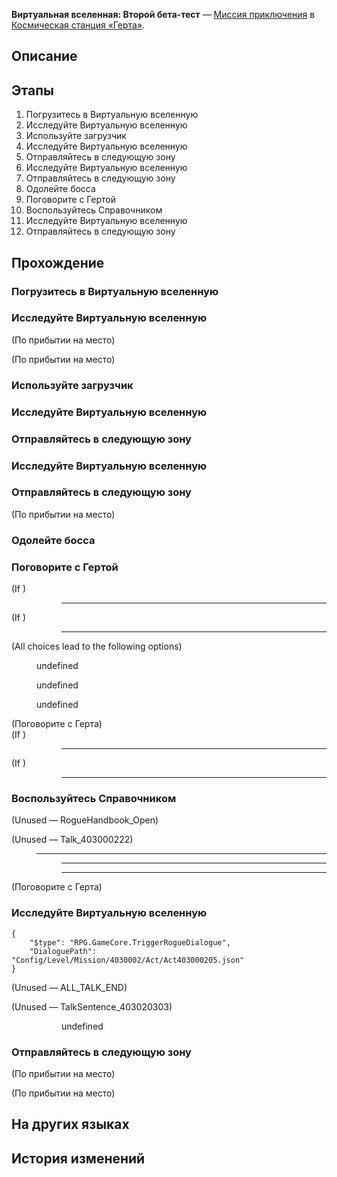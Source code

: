 {{Дополнить|Диалоги.}}
{{Миссия Инфобокс
|id              = 4030002
|Название        = 
|Изображение     = Миссия Освоения Виртуальная вселенная Второй бета-тест.png
|Тип             = Миссия приключения
|События         = 
|Глава           = 
|Условия         = Завершена [[Миссия Освоения]] ''[[Виртуальная вселенная: Первичный тест]]''
|Персонажи       = Аха; Виртуальная вселенная; Герта; Первопроходец
|СтартЛокация    = Офис Герты
|Мир             = Космическая станция «Герта»
|Локации         = Офис Герты
|Предыдущая      = 
|Следующая       = 
|Награды         = Опыт Освоения*1 000; Звёздный нефрит*50; Журнал приключений*3; Конденсированный эфир*3; Кредиты*15 000
}}
'''Виртуальная вселенная: Второй бета-тест''' — [[Миссия приключения]] в [[Космическая станция «Герта»]].

==Описание==
{{Описание|<!--официальное описание из Перекрёстка судеб-->}}

==Этапы==
# Погрузитесь в Виртуальную вселенную
# Исследуйте Виртуальную вселенную
# Используйте загрузчик
# Исследуйте Виртуальную вселенную
# Отправляйтесь в следующую зону
# Исследуйте Виртуальную вселенную
# Отправляйтесь в следующую зону
# Одолейте босса
# Поговорите с Гертой
# Воспользуйтесь Справочником
# Исследуйте Виртуальную вселенную
# Отправляйтесь в следующую зону

==Прохождение==
{{Дополнить}}


===Погрузитесь в Виртуальную вселенную===
{{Описание миссии|локация=Офис Герты|Герта просит вас погрузиться в Виртуальную вселенную, созданную Обществом гениев, и притвориться Эоном Освоения. Ваша задача - попытаться узнать секрет Эонов и Путей у виртуальных Эонов.}}
{{Диалог Начало}}
{{Диалог Конец}}

===Исследуйте Виртуальную вселенную===
{{Диалог Начало}}
<!--Unknown TalkSentence: 403020101-->
;(По прибытии на место)

;(По прибытии на место)
<!--Unknown TalkSentence: 403020207-->
:<!--0.3-second delay-->
<!--Unknown TalkSentence: 403020202-->
{{Диалог Конец}}

===Используйте загрузчик===
{{Диалог Начало}}
{{Диалог Конец}}

===Исследуйте Виртуальную вселенную===
{{Диалог Начало}}
{{Диалог Конец}}

===Отправляйтесь в следующую зону===
{{Диалог Начало}}
<!--Unknown TalkSentence: 403020205-->
{{Диалог Конец}}

===Исследуйте Виртуальную вселенную===
{{Диалог Начало}}

{{Диалог Конец}}

===Отправляйтесь в следующую зону===
{{Диалог Начало}}
;(По прибытии на место)
{{Диалог Конец}}

===Одолейте босса===
{{Диалог Начало}}

{{Диалог Конец}}

===Поговорите с Гертой===
{{Диалог Начало}}
;(If {{cx}}<!--SubMission Finish: 401011603-->)
::----
:<!--Unknown TalkSentence: 403012206-->
;(If {{cx}}<!--SubMission not Finish: 401011603-->)
::----
:<!--Unknown TalkSentence: 403012205-->
:<!--Unknown TalkSentence: 403020504-->
:<!--Unknown TalkSentence: 403020509-->
;(All choices lead to the following options)
:{{Диалог|Стрелка}} undefined
:{{Диалог|Стрелка}} undefined
:{{Диалог|Стрелка}} undefined
<!--Unknown TalkSentence: 403020604-->
<!--Unknown TalkSentence: 403020609-->

;(Поговорите с Герта)
;(If {{cx}}<!--SubMission Finish: 401011601-->)
::----
:<!--Unknown TalkSentence: 403012206-->
;(If {{cx}}<!--SubMission not Finish: 401011601-->)
::----
:<!--Unknown TalkSentence: 403012205-->
{{Диалог Конец}}

===Воспользуйтесь Справочником===
{{Диалог Начало}}

;(Unused &mdash; RogueHandbook_Open)


;(Unused &mdash; Talk_403000222)
:----
:<!--Unknown TalkSentence: 403012215-->
::----
:<!--Unknown TalkSentence: 403012216-->
::----

;(Поговорите с Герта)
<!--Unknown TalkSentence: 100060154-->
{{Диалог Конец}}

===Исследуйте Виртуальную вселенную===
{{Диалог Начало}}
<pre>{
	"$type": "RPG.GameCore.TriggerRogueDialogue",
	"DialoguePath": "Config/Level/Mission/4030002/Act/Act403000205.json"
}</pre>
<!--Unknown TalkSentence: 403020301-->
<!--Unknown TalkSentence: 403020303-->
<!--Unknown TalkSentence: 403020305-->
<!--Unknown TalkSentence: 403020307-->
<!--Unknown TalkSentence: 403020309-->
<!--Unknown TalkSentence: 403020311-->
;(Unused &mdash; ALL_TALK_END)


;(Unused &mdash; TalkSentence_403020303)
<!--Unknown TalkSentence: 403020303-->
::{{Диалог|Стрелка}} undefined
:<!--Unknown TalkSentence: 403020305-->
{{Диалог Конец}}

===Отправляйтесь в следующую зону===
{{Диалог Начало}}
;(По прибытии на место)

;(По прибытии на место)
<!--Unknown TalkSentence: 403020401-->
{{Диалог Конец}}

==На других языках==
{{На других языках
|en   = Simulated Universe: Second Closed Beta
|zhs  = 模拟宇宙•漫游测试
|zht  = 模擬宇宙•漫遊測試
|ja   = 模擬宇宙・巡星テスト
|ko   = 시뮬레이션 우주•2차 클로즈 베타
|es   = Universo Simulado: segunda beta cerrada
|fr   = Univers simulé&nbsp;: Deuxième bêta fermée
|ru   = Виртуальная вселенная: Второй бета-тест
|th   = Simulated Universe: การทดสอบประสิทธิภาพ
|vi   = Vũ Trụ Mô Phỏng - Thử Nghiệm Close Beta
|de   = Universum-Simulation: Zweite geschlossene Beta
|id   = Simulated Universe: Tes Penjelajahan
|pt   = Universo Simulado: Segundo Beta Fechado
}}

==История изменений==
{{История изменений|2.7}}
